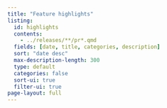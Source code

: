 ```yaml
---
title: "Feature highlights"
listing:
  id: highlights
  contents:
    - ../releases/**/pr*.qmd
  fields: [date, title, categories, description]
  sort: "date desc"
  max-description-length: 300
  type: default
  categories: false
  sort-ui: true
  filter-ui: true
page-layout: full
---
```


